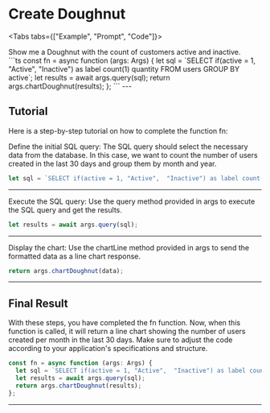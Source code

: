 # Create Doughnut

<Tabs tabs={["Example", "Prompt",  "Code"]}>
  <div style={{ maxWidth: "500px" }}>
    <Example block="examples.doughnut"/>
  </div>
   <div class="demo-prompt">Show me a Doughnut with the count of customers active and inactive.</div>
```ts
const fn = async function (args: Args) {
  let sql = `SELECT if(active = 1, "Active",  "Inactive") as label count(1) quantity   FROM users GROUP BY active`;
  let results = await args.query(sql);
  return args.chartDoughnut(results);
};
```
 
</Tabs>
---

## Tutorial

Here is a step-by-step tutorial on how to complete the function fn:

Define the initial SQL query: The SQL query should select the necessary data from the database. In this case, we want to count the number of users created in the last 30 days and group them by month and year.

```ts
let sql = `SELECT if(active = 1, "Active",  "Inactive") as label count(1) quantity   FROM users GROUP BY active`;
```

---

Execute the SQL query: Use the query method provided in args to execute the SQL query and get the results.

```ts
let results = await args.query(sql);
```

---

Display the chart: Use the chartLine method provided in args to send the formatted data as a line chart response.

```ts
return args.chartDoughnut(data);
```

---

## Final Result

With these steps, you have completed the fn function. Now, when this function is called, it will return a line chart showing the number of users created per month in the last 30 days. Make sure to adjust the code according to your application's specifications and structure.

```ts
const fn = async function (args: Args) {
  let sql = `SELECT if(active = 1, "Active",  "Inactive") as label count(1) quantity   FROM users GROUP BY active`;
  let results = await args.query(sql);
  return args.chartDoughnut(results);
};
```

---

<Link label="How to create Chartlines" href="/docs/show-chart" />
<Link label="How to create Tables" href="/docs/show-table" />
